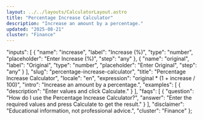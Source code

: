 ```yaml
---
layout: ../../layouts/CalculatorLayout.astro
title: "Percentage Increase Calculator"
description: "Increase an amount by a percentage."
updated: "2025-08-21"
cluster: "Finance"
---
```



  "inputs": [
    {
      "name": "increase",
      "label": "Increase (%)",
      "type": "number",
      "placeholder": "Enter Increase (%)",
      "step": "any"
    },
    {
      "name": "original",
      "label": "Original",
      "type": "number",
      "placeholder": "Enter Original",
      "step": "any"
    }
  ],
  "slug": "percentage-increase-calculator",
  "title": "Percentage Increase Calculator",
  "locale": "en",
  "expression": "original * (1 + increase / 100)",
  "intro": "Increase an amount by a percentage.",
  "examples": [
    {
      "description": "Enter values and click Calculate."
    }
  ],
  "faqs": [
    {
      "question": "How do I use the Percentage Increase Calculator?",
      "answer": "Enter the required values and press Calculate to get the result."
    }
  ],
  "disclaimer": "Educational information, not professional advice.",
  "cluster": "Finance"
};

<Calculator schema={schema} />
